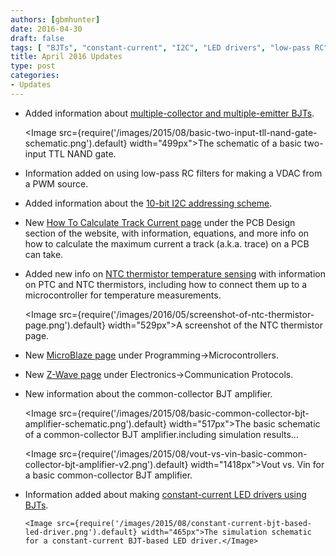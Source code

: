 ```yaml
---
authors: [gbmhunter]
date: 2016-04-30
draft: false
tags: [ "BJTs", "constant-current", "I2C", "LED drivers", "low-pass RC", "Microblaze", "multiple-collector", "multiple-emitter", "NinjaCalc", "NTC", "PWM", "sensors", "temperature", "thermistors", "track current", "VDAC", " z-wave" ]
title: April 2016 Updates
type: post
categories:
- Updates
---
```


* Added information about [multiple-collector and multiple-emitter BJTs](/electronics/components/transistors/bipolar-junction-transistors-bjts#multiple-collector-and-multiple-emitter-bjts).

    <Image src={require('/images/2015/08/basic-two-input-tll-nand-gate-schematic.png').default} width="499px">The schematic of a basic two-input TTL NAND gate.</Image>

* Information added on using low-pass RC filters for making a VDAC from a PWM source.

* Added information about the [10-bit I2C addressing scheme](/electronics/communication-protocols/i2c-communication-protocol/).

* New [How To Calculate Track Current page](/pcb-design/how-to-calculate-maximum-track-current) under the PCB Design section of the website, with information, equations, and more info on how to calculate the maximum current a track (a.k.a. trace) on a PCB can take.

* Added new info on [NTC thermistor temperature sensing](/electronics/components/sensors/temperature-sensors/) with information on PTC and NTC thermistors, including how to connect them up to a microcontroller for temperature measurements.

    <Image src={require('/images/2016/05/screenshot-of-ntc-thermistor-page.png').default} width="529px">A screenshot of the NTC thermistor page.</Image>

* New [MicroBlaze page](/programming/microcontrollers/microblaze/) under Programming->Microcontrollers.

* New [Z-Wave page](/electronics/communication-protocols/z-wave) under Electronics->Communication Protocols.

* New information about the common-collector BJT amplifier.

    <Image src={require('/images/2015/08/basic-common-collector-bjt-amplifier-schematic.png').default} width="517px">The basic schematic of a common-collector BJT amplifier.</Image>including simulation results...

    <Image src={require('/images/2015/08/vout-vs-vin-basic-common-collector-bjt-amplifier-v2.png').default} width="1418px">Vout vs. Vin for a basic common-collector BJT amplifier.</Image>

* Information added about making [constant-current LED drivers using BJTs](/electronics/components/transistors/bipolar-junction-transistors-bjts#constant-current-sink).

      <Image src={require('/images/2015/08/constant-current-bjt-based-led-driver.png').default} width="465px">The simulation schematic for a constant-current BJT-based LED driver.</Image>